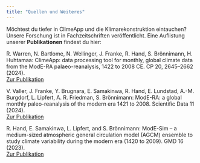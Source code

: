 ```yaml
---
title: "Quellen und Weiteres"
---
```


Möchtest du tiefer in ClimeApp und die Klimarekonstruktion eintauchen? Unsere Forschung ist in Fachzeitschriften veröffentlicht. Eine Auflistung unserer **Publikationen** findest du hier:

R. Warren, N. Bartlome, N. Wellinger, J. Franke, R. Hand, S. Brönnimann, H. Huhtamaa: ClimeApp: data processing tool for monthly, global climate data from the ModE-RA palaeo-reanalysis, 1422 to 2008 CE. CP 20, 2645–2662 (2024). <br>
[Zur Publikation](https://cp.copernicus.org/articles/20/2645/2024/)


V. Valler, J. Franke, Y. Brugnara, E. Samakinwa, R. Hand, E. Lundstad, A.-M. Burgdorf, L. Lipfert, A. R. Friedman, S. Brönnimann: ModE-RA: a global monthly paleo-reanalysis of the modern era 1421 to 2008. Scientific Data 11 (2024). <br>
[Zur Publikation](https://pubmed.ncbi.nlm.nih.gov/38182596/)


R. Hand, E. Samakinwa, L. Lipfert, and S. Brönnimann: ModE-Sim – a medium-sized atmospheric general circulation model (AGCM) ensemble to study climate variability during the modern era (1420 to 2009). GMD 16 (2023). <br>
[Zur Publikation](https://gmd.copernicus.org/articles/16/4853/2023/)